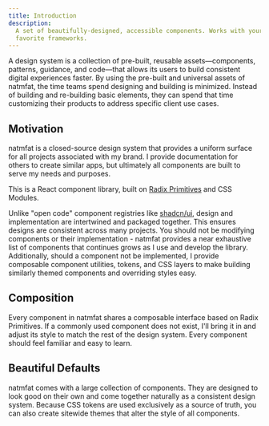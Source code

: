 ```yaml
---
title: Introduction
description:
  A set of beautifully-designed, accessible components. Works with your
  favorite frameworks.
---
```


A design system is a collection of pre-built, reusable assets—components, patterns, guidance, and code—that allows its users to build consistent digital experiences faster. By using the pre-built and universal assets of natmfat, the time teams spend designing and building is minimized. Instead of building and re-building basic elements, they can spend that time customizing their products to address specific client use cases.


## Motivation

natmfat is a closed-source design system that provides a uniform surface for all projects associated with my brand. I provide documentation for others to create similar apps, but ultimately all components are built to serve my needs and purposes.

This is a React component library, built on [Radix Primitives](https://www.radix-ui.com/primitives) and CSS Modules.

Unlike "open code" component registries like [shadcn/ui](https://ui.shadcn.com/), design and implementation are intertwined and packaged together. This ensures designs are consistent across many projects. You should not be modifying components or their implementation - natmfat provides a near exhaustive list of components that continues grows as I use and develop the library. Additionally, should a component not be implemented, I provide composable component utilities, tokens, and CSS layers to make building similarly themed components and overriding styles easy.

## Composition

Every component in natmfat shares a composable interface based on Radix Primitives. If a commonly used component does not exist, I'll bring it in and adjust its style to match the rest of the design system. Every component should feel familiar and easy to learn.

## Beautiful Defaults

natmfat comes with a large collection of components. They are designed to look good on their own and come together naturally as a consistent design system. Because CSS tokens are used exclusively as a source of truth, you can also create sitewide themes that alter the style of all components.


